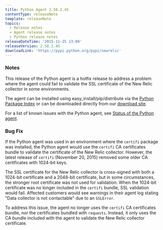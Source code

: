 ```yaml
---
title: Python Agent 2.58.2.45
contentType: releaseNote
template: releaseNote
topics:
  - Release notes
  - Agent release notes
  - Python release notes
releaseDateTime: '2015-11-25 13:00'
releaseVersion: 2.58.2.45
downloadLink: 'https://pypi.python.org/pypi/newrelic'
---
```


### Notes

This release of the Python agent is a hotfix release to address a problem where the agent could fail to validate the SSL certificate of the New Relic collector in some environments.

The agent can be installed using easy_install/pip/distribute via the [Python Package Index](https://pypi.python.org/pypi/newrelic) or can be downloaded directly from our [download site](http://download.newrelic.com/python_agent/release/).

For a list of known issues with the Python agent, see [Status of the Python agent](https://docs.newrelic.com/docs/python/status-of-python-agent).

### Bug Fix

If the Python agent was used in an environment where the `certifi` package was installed, the Python agent would use the `certifi` CA certificates bundle to validate the certificate of the New Relic collector. However, the latest release of `certifi` (November 20, 2015) removed some older CA certificates with 1024-bit keys.

The SSL certificate for the New Relic collector is cross-signed with both a 1024-bit certificate and a 2048-bit certificate, but in some circumstances, the stronger root certificate was not used for validation. When the 1024-bit certificate was no longer included in the `certifi` bundle, SSL validation would fail. Affected customers would see warnings in their agent log stating "Data collector is not contactable" due to an `SSLError`.

To address this issue, the agent no longer uses the `certifi` CA certificates bundle, nor the certificates bundled with `requests`. Instead, it only uses the CA bundle included with the agent to validate the New Relic collector certificate.
